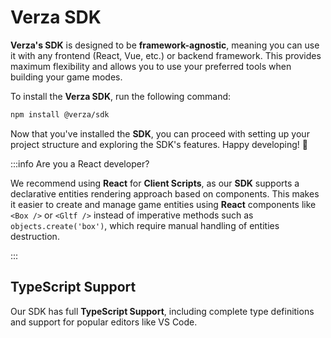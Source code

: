 # Verza SDK

**Verza's SDK** is designed to be **framework-agnostic**, meaning you can use it with any frontend (React, Vue, etc.) or backend framework. This provides maximum flexibility and allows you to use your preferred tools when building your game modes.

To install the **Verza SDK**, run the following command:

```bash
npm install @verza/sdk
```

Now that you've installed the **SDK**, you can proceed with setting up your project structure and exploring the SDK's features. Happy developing! 🧱

:::info Are you a React developer?

We recommend using **React** for **Client Scripts**, as our **SDK** supports a declarative entities rendering approach based on components. This makes it easier to create and manage game entities using **React** components like `<Box />` or `<Gltf />` instead of imperative methods such as `objects.create('box')`, which require manual handling of entities destruction.

:::

## TypeScript Support

Our SDK has full **TypeScript Support**, including complete type definitions and support for popular editors like VS Code.
